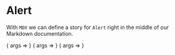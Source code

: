 
<Meta title="Design System/Alert" component={Alert} decorators={[withDesign]} />

# Alert

With `MDX` we can define a story for `Alert` right in the middle of our
Markdown documentation.

<Canvas>
  <Story
    name='Default'
    args={{ children: 'Default Alert' }}
    parameters={{
      jest: ['alert.test.js'],
      design: {
        type: 'figma',
        url: 'https://www.figma.com/file/LKQ4FJ4bTnCSjedbRpk931/Sample-File',
      },
      notes: { guidelines }
    }}>
      { args => <Alert { ...args } /> }
  </Story>
</Canvas>

<ArgsTable story='Default'/>

<Canvas>
  <Story
    name='Critical'
    args={{ children: 'Critical Alert', design: 'critical' }}
    parameters={{
      jest: ['alert.test.js'],
      design: {
        type: 'figma',
        url: 'https://www.figma.com/file/LKQ4FJ4bTnCSjedbRpk931/Sample-File',
      },
      notes: { guidelines }
    }}>
      { args => <Alert { ...args } /> }
  </Story>
</Canvas>

<ArgsTable story='Critical'/>

<Canvas>
  <Story
    name='Warning'
    args={{ children: 'Warning Alert', design: 'warning' }}
    parameters={{
      jest: ['alert.test.js'],
      design: {
        type: 'figma',
        url: 'https://www.figma.com/file/LKQ4FJ4bTnCSjedbRpk931/Sample-File',
      },
      notes: { guidelines }
    }}>
      { args => <Alert { ...args } /> }
  </Story>
</Canvas>

<ArgsTable story='Warning'/>

